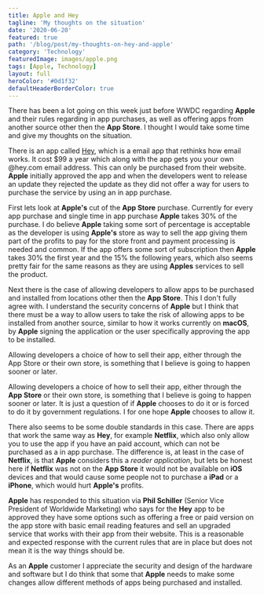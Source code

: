 ```yaml
---
title: Apple and Hey
tagline: 'My thoughts on the situation'
date: '2020-06-20'
featured: true
path: '/blog/post/my-thoughts-on-hey-and-apple'
category: 'Technology'
featuredImage: images/apple.png
tags: [Apple, Technology]
layout: full
heroColor: '#0d1f32'
defaultHeaderBorderColor: true
---
```



There has been a lot going on this week just before WWDC regarding **Apple** and their rules regarding in app purchases, as well as offering apps from another source other then the **App Store**. I thought I would take some time and give my thoughts on the situation.

There is an app called [Hey](https://hey.com/), which is a email app that rethinks how email works. It cost $99 a year which along with the app gets you your own @hey.com email address. This can only be purchased from their website. **Apple** initially approved the app and when the developers went to release an update they rejected the update as they did not offer a way for users to purchase the service by using an in app purchase.

First lets look at **Apple's** cut of the **App Store** purchase.  Currently for every app purchase and single time in app purchase **Apple** takes 30% of the purchase.  I do believe **Apple** taking some sort of percentage is acceptable as the developer is using **Apple's** store as way to sell the app giving them part of the profits to pay for the store front and payment processing is needed and common. If the app offers some sort of subscription then **Apple** takes 30% the first year and the 15% the following years, which also seems pretty fair for the same reasons as they are using **Apples** services to sell the product.

Next there is the case of allowing developers to allow apps to be purchased and installed from locations other then the **App Store**. This I don't fully agree with.  I understand the security concerns of **Apple** but I think that there must be a way to allow users to take the risk of allowing apps to be installed from another source, similar to how it works currently on **macOS**, by **Apple** signing the application or the user specifically approving the app to be installed.  

   <PullQuote>Allowing developers a choice of how to sell their app, either through the App Store or their own store, is something that I believe is going to happen sooner or later.</PullQuote>

Allowing developers a choice of how to sell their app, either through the **App Store** or their own store, is something that I believe is going to happen sooner or later.  It is just a question of if **Apple** chooses to do it or is forced to do it by government regulations. I for one hope **Apple** chooses to allow it.

There also seems to be some double standards in this case.  There are apps that work the same way as **Hey**, for example **Netflix**, which also only allow you to use the app if you have an paid account, which can not be purchased as a in app purchase.  The difference is, at least in the case of **Netflix**, is that **Apple** considers this a *reader application*, but lets be honest here if **Netflix** was not on the **App Store** it would not be available on **iOS** devices and that would cause some people not to purchase a **iPad** or a **iPhone**, which would hurt **Apple's** profits.

**Apple** has responded to this situation via **Phil Schiller** (Senior Vice President of Worldwide Marketing) who says for the **Hey** app to be approved they have some options such as offering a free or paid version on the app store with basic email reading features and sell an upgraded service that works with their app from their website. This is a reasonable and expected response with the current rules that are in place but does not mean it is the way things should be.

As an **Apple** customer I appreciate the security and design of the hardware and software but I do think that some that **Apple** needs to make some changes allow different methods of apps being purchased and installed.

<BuyMeACoffeeWidget />